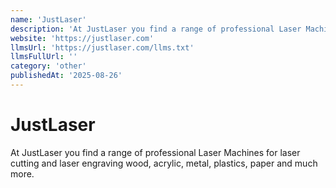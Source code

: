 ```yaml
---
name: 'JustLaser'
description: 'At JustLaser you find a range of professional Laser Machines for laser cutting and laser engraving wood, acrylic, metal, plastics, paper and much more.'
website: 'https://justlaser.com'
llmsUrl: 'https://justlaser.com/llms.txt'
llmsFullUrl: ''
category: 'other'
publishedAt: '2025-08-26'
---
```


# JustLaser

At JustLaser you find a range of professional Laser Machines for laser cutting and laser engraving wood, acrylic, metal, plastics, paper and much more.
